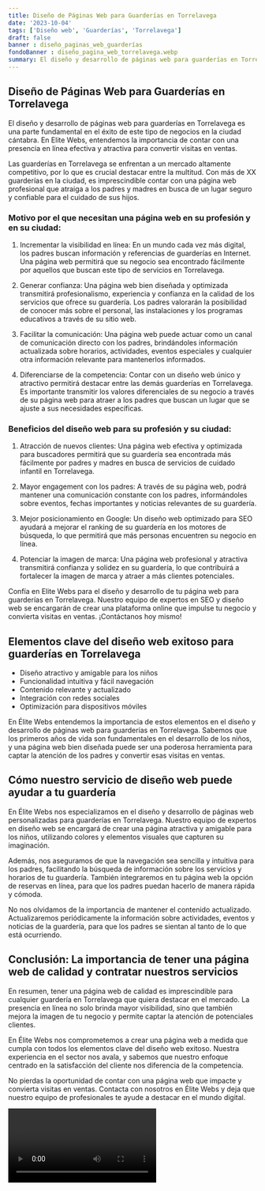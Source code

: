 ```yaml
---
title: Diseño de Páginas Web para Guarderías en Torrelavega
date: '2023-10-04'
tags: ['Diseño web', 'Guarderías', 'Torrelavega']
draft: false
banner : diseño_paginas_web_guarderías
fondoBanner : diseño_pagina_web_torrelavega.webp
summary: El diseño y desarrollo de páginas web para guarderías en Torrelavega es una parte fundamental en el éxito de este tipo de negocios en la ciudad cántabra. En Elite Webs, entendemos la importancia de contar con una presencia en línea efectiva y atractiva para convertir visitas en ventas. 
---
```


## Diseño de Páginas Web para Guarderías en Torrelavega

El diseño y desarrollo de páginas web para guarderías en Torrelavega es una parte fundamental en el éxito de este tipo de negocios en la ciudad cántabra. En Elite Webs, entendemos la importancia de contar con una presencia en línea efectiva y atractiva para convertir visitas en ventas. 

Las guarderías en Torrelavega se enfrentan a un mercado altamente competitivo, por lo que es crucial destacar entre la multitud. Con más de XX guarderías en la ciudad, es imprescindible contar con una página web profesional que atraiga a los padres y madres en busca de un lugar seguro y confiable para el cuidado de sus hijos.

### Motivo por el que necesitan una página web en su profesión y en su ciudad:

1. Incrementar la visibilidad en línea: En un mundo cada vez más digital, los padres buscan información y referencias de guarderías en Internet. Una página web permitirá que su negocio sea encontrado fácilmente por aquellos que buscan este tipo de servicios en Torrelavega.

2. Generar confianza: Una página web bien diseñada y optimizada transmitirá profesionalismo, experiencia y confianza en la calidad de los servicios que ofrece su guardería. Los padres valorarán la posibilidad de conocer más sobre el personal, las instalaciones y los programas educativos a través de su sitio web.

3. Facilitar la comunicación: Una página web puede actuar como un canal de comunicación directo con los padres, brindándoles información actualizada sobre horarios, actividades, eventos especiales y cualquier otra información relevante para mantenerlos informados.

4. Diferenciarse de la competencia: Contar con un diseño web único y atractivo permitirá destacar entre las demás guarderías en Torrelavega. Es importante transmitir los valores diferenciales de su negocio a través de su página web para atraer a los padres que buscan un lugar que se ajuste a sus necesidades específicas.

### Beneficios del diseño web para su profesión y su ciudad:

1. Atracción de nuevos clientes: Una página web efectiva y optimizada para buscadores permitirá que su guardería sea encontrada más fácilmente por padres y madres en busca de servicios de cuidado infantil en Torrelavega.

2. Mayor engagement con los padres: A través de su página web, podrá mantener una comunicación constante con los padres, informándoles sobre eventos, fechas importantes y noticias relevantes de su guardería.

3. Mejor posicionamiento en Google: Un diseño web optimizado para SEO ayudará a mejorar el ranking de su guardería en los motores de búsqueda, lo que permitirá que más personas encuentren su negocio en línea.

4. Potenciar la imagen de marca: Una página web profesional y atractiva transmitirá confianza y solidez en su guardería, lo que contribuirá a fortalecer la imagen de marca y atraer a más clientes potenciales.

Confía en Elite Webs para el diseño y desarrollo de tu página web para guarderías en Torrelavega. Nuestro equipo de expertos en SEO y diseño web se encargarán de crear una plataforma online que impulse tu negocio y convierta visitas en ventas. ¡Contáctanos hoy mismo!

<GifSeo />

<Cta />

## Elementos clave del diseño web exitoso para guarderías en Torrelavega

- Diseño atractivo y amigable para los niños
- Funcionalidad intuitiva y fácil navegación
- Contenido relevante y actualizado
- Integración con redes sociales
- Optimización para dispositivos móviles

En Élite Webs entendemos la importancia de estos elementos en el diseño y desarrollo de páginas web para guarderías en Torrelavega. Sabemos que los primeros años de vida son fundamentales en el desarrollo de los niños, y una página web bien diseñada puede ser una poderosa herramienta para captar la atención de los padres y convertir esas visitas en ventas.

## Cómo nuestro servicio de diseño web puede ayudar a tu guardería

En Élite Webs nos especializamos en el diseño y desarrollo de páginas web personalizadas para guarderías en Torrelavega. Nuestro equipo de expertos en diseño web se encargará de crear una página atractiva y amigable para los niños, utilizando colores y elementos visuales que capturen su imaginación.

Además, nos aseguramos de que la navegación sea sencilla y intuitiva para los padres, facilitando la búsqueda de información sobre los servicios y horarios de tu guardería. También integraremos en tu página web la opción de reservas en línea, para que los padres puedan hacerlo de manera rápida y cómoda.

No nos olvidamos de la importancia de mantener el contenido actualizado. Actualizaremos periódicamente la información sobre actividades, eventos y noticias de la guardería, para que los padres se sientan al tanto de lo que está ocurriendo.

## Conclusión: La importancia de tener una página web de calidad y contratar nuestros servicios

En resumen, tener una página web de calidad es imprescindible para cualquier guardería en Torrelavega que quiera destacar en el mercado. La presencia en línea no solo brinda mayor visibilidad, sino que también mejora la imagen de tu negocio y permite captar la atención de potenciales clientes.

En Élite Webs nos comprometemos a crear una página web a medida que cumpla con todos los elementos clave del diseño web exitoso. Nuestra experiencia en el sector nos avala, y sabemos que nuestro enfoque centrado en la satisfacción del cliente nos diferencia de la competencia.

No pierdas la oportunidad de contar con una página web que impacte y convierta visitas en ventas. Contacta con nosotros en Élite Webs y deja que nuestro equipo de profesionales te ayude a destacar en el mundo digital.

<Video />

<CtaBot job='Guarderías' city='Torrelavega'/>

<Gmaps query='Torrelavega+españa+maps' />